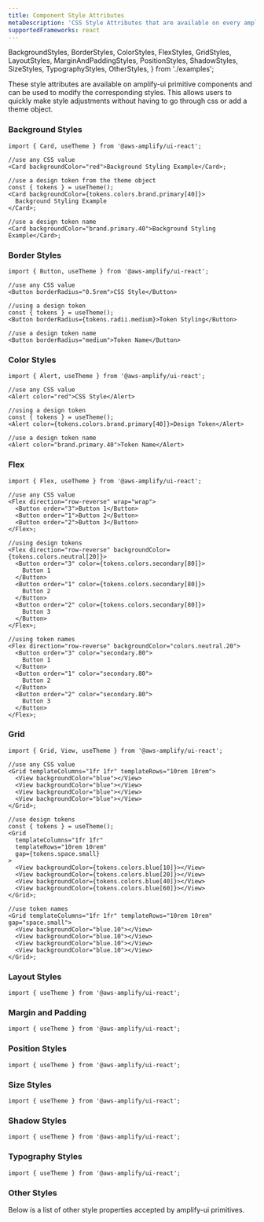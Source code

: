 ```yaml
---
title: Component Style Attributes
metaDescription: 'CSS Style Attributes that are available on every amplify-ui component'
supportedFrameworks: react
---
```


  BackgroundStyles,
  BorderStyles,
  ColorStyles,
  FlexStyles,
  GridStyles,
  LayoutStyles,
  MarginAndPaddingStyles,
  PositionStyles,
  ShadowStyles,
  SizeStyles,
  TypographyStyles,
  OtherStyles,
} from './examples';

These style attributes are available on amplify-ui primitive components and can be used to modify the corresponding styles. This allows users to quickly make style adjustments without having to go through css or add a theme object.

### Background Styles

<ExampleCode>

```tsx
import { Card, useTheme } from '@aws-amplify/ui-react';

//use any CSS value
<Card backgroundColor="red">Background Styling Example</Card>;

//use a design token from the theme object
const { tokens } = useTheme();
<Card backgroundColor={tokens.colors.brand.primary[40]}>
  Background Styling Example
</Card>;

//use a design token name
<Card backgroundColor="brand.primary.40">Background Styling Example</Card>;
```

</ExampleCode>

<BackgroundStyles />

### Border Styles

```tsx
import { Button, useTheme } from '@aws-amplify/ui-react';

//use any CSS value
<Button borderRadius="0.5rem">CSS Style</Button>

//using a design token
const { tokens } = useTheme();
<Button borderRadius={tokens.radii.medium}>Token Styling</Button>

//use a design token name
<Button borderRadius="medium">Token Name</Button>
```

<BorderStyles />

### Color Styles

```tsx
import { Alert, useTheme } from '@aws-amplify/ui-react';

//use any CSS value
<Alert color="red">CSS Style</Alert>

//using a design token
const { tokens } = useTheme();
<Alert color={tokens.colors.brand.primary[40]}>Design Token</Alert>

//use a design token name
<Alert color="brand.primary.40">Token Name</Alert>
```

<ColorStyles />

### Flex

```tsx
import { Flex, useTheme } from '@aws-amplify/ui-react';

//use any CSS value
<Flex direction="row-reverse" wrap="wrap">
  <Button order="3">Button 1</Button>
  <Button order="1">Button 2</Button>
  <Button order="2">Button 3</Button>
</Flex>;

//using design tokens
<Flex direction="row-reverse" backgroundColor={tokens.colors.neutral[20]}>
  <Button order="3" color={tokens.colors.secondary[80]}>
    Button 1
  </Button>
  <Button order="1" color={tokens.colors.secondary[80]}>
    Button 2
  </Button>
  <Button order="2" color={tokens.colors.secondary[80]}>
    Button 3
  </Button>
</Flex>;

//using token names
<Flex direction="row-reverse" backgroundColor="colors.neutral.20">
  <Button order="3" color="secondary.80">
    Button 1
  </Button>
  <Button order="1" color="secondary.80">
    Button 2
  </Button>
  <Button order="2" color="secondary.80">
    Button 3
  </Button>
</Flex>;
```

<FlexStyles />

### Grid

```tsx
import { Grid, View, useTheme } from '@aws-amplify/ui-react';

//use any CSS value
<Grid templateColumns="1fr 1fr" templateRows="10rem 10rem">
  <View backgroundColor="blue"></View>
  <View backgroundColor="blue"></View>
  <View backgroundColor="blue"></View>
  <View backgroundColor="blue"></View>
</Grid>;

//use design tokens
const { tokens } = useTheme();
<Grid
  templateColumns="1fr 1fr"
  templateRows="10rem 10rem"
  gap={tokens.space.small}
>
  <View backgroundColor={tokens.colors.blue[10]}></View>
  <View backgroundColor={tokens.colors.blue[20]}></View>
  <View backgroundColor={tokens.colors.blue[40]}></View>
  <View backgroundColor={tokens.colors.blue[60]}></View>
</Grid>;

//use token names
<Grid templateColumns="1fr 1fr" templateRows="10rem 10rem" gap="space.small">
  <View backgroundColor="blue.10"></View>
  <View backgroundColor="blue.10"></View>
  <View backgroundColor="blue.10"></View>
  <View backgroundColor="blue.10"></View>
</Grid>;
```

<GridStyles />

### Layout Styles

```tsx
import { useTheme } from '@aws-amplify/ui-react';
```

<LayoutStyles />

### Margin and Padding

```tsx
import { useTheme } from '@aws-amplify/ui-react';
```

<MarginAndPaddingStyles />

### Position Styles

```tsx
import { useTheme } from '@aws-amplify/ui-react';
```

<PositionStyles />

### Size Styles

```tsx
import { useTheme } from '@aws-amplify/ui-react';
```

<SizeStyles />

### Shadow Styles

```tsx
import { useTheme } from '@aws-amplify/ui-react';
```

<ShadowStyles />

### Typography Styles

```tsx
import { useTheme } from '@aws-amplify/ui-react';
```

<TypographyStyles />

### Other Styles

Below is a list of other style properties accepted by amplify-ui primitives.

<OtherStyles />
